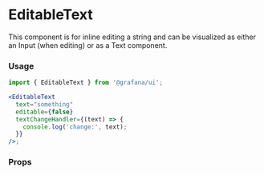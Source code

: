 
<Meta title="MDX|EditableText" component={EditableText} />

# EditableText

This component is for inline editing a string and can be visualized as either an Input (when editing) or as a Text component.

### Usage

```jsx
import { EditableText } from '@grafana/ui';

<EditableText
  text="something"
  editable={false}
  textChangeHandler={(text) => {
    console.log('change:', text);
  }}
/>;
```

### Props

<ArgTypes of={EditableText} />
